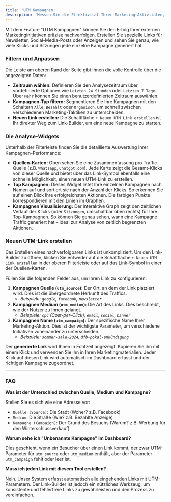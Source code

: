```yaml
---
title: 'UTM Kampagnen'
description: 'Messen Sie die Effektivität Ihrer Marketing-Aktivitäten, indem Sie nachverfolgbare Links erstellen und die Performance direkt im Kampagnen-Dashboard analysieren.'
---
```


Mit dem Feature "UTM Kampagnen" können Sie den Erfolg Ihrer externen Marketinginitiativen präzise nachverfolgen. Erstellen Sie spezielle Links für Newsletter, Social-Media-Posts oder Anzeigen und sehen Sie genau, wie viele Klicks und Sitzungen jede einzelne Kampagne generiert hat.



### Filtern und Anpassen

Die Leiste am oberen Rand der Seite gibt Ihnen die volle Kontrolle über die angezeigten Daten:

*   **Zeitraum wählen:** Definieren Sie den Analysezeitraum über vordefinierte Optionen wie `Letzten 24 Stunden` oder `Letzten 7 Tage`. Über `Mehr` können Sie einen benutzerdefinierten Zeitraum auswählen.
*   **Kampagnen-Typ filtern:** Segmentieren Sie Ihre Kampagnen mit den Schaltern `Alle`, `Bezahlt` oder `Organisch`, um schnell zwischen verschiedenen Marketing-Taktiken zu unterscheiden.
*   **Neuen Link erstellen:** Die Schaltfläche `+ Neuen UTM Link erstellen` ist Ihr direkter Weg zum Link-Builder, um eine neue Kampagne zu starten.

### Die Analyse-Widgets

Unterhalb der Filterleiste finden Sie die detaillierte Auswertung Ihrer Kampagnen-Performance:

*   **Quellen-Karten:** Oben sehen Sie eine Zusammenfassung pro Traffic-Quelle (z.B. `Whatsapp`, `Chatgpt.com`). Jede Karte zeigt die Gesamt-Klicks von dieser Quelle und bietet über das Link-Symbol ebenfalls eine schnelle Möglichkeit, einen neuen UTM-Link zu erstellen.
*   **Top Kampagnen:** Dieses Widget listet Ihre einzelnen Kampagnen nach Namen auf und sortiert sie nach der Anzahl der Klicks. So erkennen Sie auf einen Blick Ihre erfolgreichsten Aktionen. Die farbigen Punkte korrespondieren mit den Linien im Graphen.
*   **Kampagnen Visualisierung:** Der interaktive Graph zeigt den zeitlichen Verlauf der Klicks (oder `Sitzungen`, umschaltbar oben rechts) für Ihre Top-Kampagnen. So können Sie genau sehen, wann eine Kampagne Traffic generiert hat – ideal zur Analyse von zeitlich begrenzten Aktionen.

### Neuen UTM-Link erstellen

Das Erstellen eines nachverfolgbaren Links ist unkompliziert. Um den Link-Builder zu öffnen, klicken Sie entweder auf die Schaltfläche `+ Neuen UTM Link erstellen` in der oberen Filterleiste oder auf das Link-Symbol in einer der Quellen-Karten.


Füllen Sie die folgenden Felder aus, um Ihren Link zu konfigurieren:

1.  **Kampagnen Quelle (`utm_source`):** Der Ort, an dem der Link platziert wird. Dies ist die übergeordnete Herkunft des Traffics.
    *   *Beispiele: `google`, `facebook`, `newsletter`*
2.  **Kampagnen Medium (`utm_medium`):** Die Art des Links. Dies beschreibt, wie der Nutzer zu Ihnen gelangt.
    *   *Beispiele: `cpc` (Cost-per-Click), `email`, `social`, `banner`*
3.  **Kampagnen Name (`utm_campaign`):** Der spezifische Name Ihrer Marketing-Aktion. Dies ist der wichtigste Parameter, um verschiedene Initiativen voneinander zu unterscheiden.
    *   *Beispiele: `sommer-sale-2024`, `dfb-pokal-ankündigung`*

Der **generierte Link** wird Ihnen in Echtzeit angezeigt. Kopieren Sie ihn mit einem Klick und verwenden Sie ihn in Ihren Marketingmaterialien. Jeder Klick auf diesen Link wird automatisch im Dashboard erfasst und der richtigen Kampagne zugeordnet.

---

### FAQ

**Was ist der Unterschied zwischen Quelle, Medium und Kampagne?**

Stellen Sie es sich wie eine Adresse vor:
*   `Quelle (Source)`: Die Stadt (Woher? z.B. Facebook)
*   `Medium`: Die Straße (Wie? z.B. Bezahlte Anzeige)
*   `Kampagne (Campaign)`: Der Grund des Besuchs (Warum? z.B. Werbung für den Winterschlussverkauf)

**Warum sehe ich "Unbenannte Kampagne" im Dashboard?**

Dies geschieht, wenn ein Besucher über einen Link kommt, der zwar UTM-Parameter für `utm_source` oder `utm_medium` enthält, aber der Parameter `utm_campaign` fehlt oder leer ist.

**Muss ich jeden Link mit diesem Tool erstellen?**

Nein. Unser System erfasst automatisch alle eingehenden Links mit UTM-Parametern. Der Link-Builder ist jedoch ein nützliches Werkzeug, um konsistente und fehlerfreie Links zu gewährleisten und den Prozess zu vereinfachen.